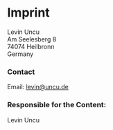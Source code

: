 # Imprint

Levin Uncu<br />
Am Seelesberg 8<br />
74074 Heilbronn<br />
Germany

### Contact

Email: [levin@uncu.de](mailto:levin@uncu.de)

### Responsible for the Content:

Levin Uncu

